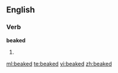 ==English==

===Verb===
'''beaked'''

# {{past of|[[beak]]}}

[[ml:beaked]]
[[te:beaked]]
[[vi:beaked]]
[[zh:beaked]]